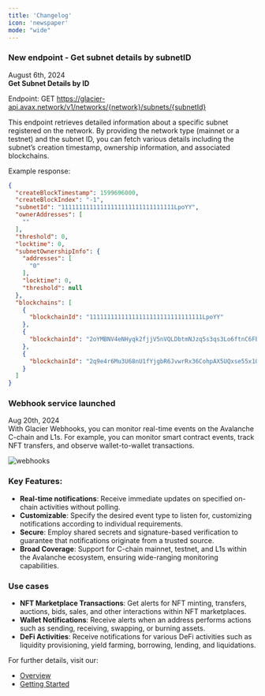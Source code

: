 ```yaml
---
title: 'Changelog'
icon: 'newspaper'
mode: "wide"
---
```



### New endpoint - Get subnet details by subnetID ###
August 6th, 2024 <br />
**Get Subnet Details by ID**

Endpoint: GET https://glacier-api.avax.network/v1/networks/{network}/subnets/{subnetId}

This endpoint retrieves detailed information about a specific subnet registered on the network. By providing the network type (mainnet or a testnet) and the subnet ID, you can fetch various details including the subnet’s creation timestamp, ownership information, and associated blockchains.

Example response:

```JSON
{
  "createBlockTimestamp": 1599696000,
  "createBlockIndex": "-1",
  "subnetId": "11111111111111111111111111111111LpoYY",
  "ownerAddresses": [
    ""
  ],
  "threshold": 0,
  "locktime": 0,
  "subnetOwnershipInfo": {
    "addresses": [
      "0"
    ],
    "locktime": 0,
    "threshold": null
  },
  "blockchains": [
    {
      "blockchainId": "11111111111111111111111111111111LpoYY"
    },
    {
      "blockchainId": "2oYMBNV4eNHyqk2fjjV5nVQLDbtmNJzq5s3qs3Lo6ftnC6FByM"
    },
    {
      "blockchainId": "2q9e4r6Mu3U68nU1fYjgbR6JvwrRx36CohpAX5UQxse55x1Q5"
    }
  ]
}
```


### Webhook service launched ###
Aug  20th, 2024 <br />
With Glacier Webhooks, you can monitor real-time events on the Avalanche C-chain and L1s. For example, you can monitor smart contract events, track NFT transfers, and observe wallet-to-wallet transactions.

![webhooks](/images/webhooks.png)

### Key Features: ###
- **Real-time notifications**: Receive immediate updates on specified on-chain activities without polling.
- **Customizable**: Specify the desired event type to listen for, customizing notifications according to individual requirements.
- **Secure**: Employ shared secrets and signature-based verification to guarantee that notifications originate from a trusted source.
- **Broad Coverage**: Support for C-chain mainnet, testnet, and L1s within the Avalanche ecosystem, ensuring wide-ranging monitoring capabilities.

### Use cases ###
- **NFT Marketplace Transactions**: Get alerts for NFT minting, transfers, auctions, bids, sales, and other interactions within NFT marketplaces.
- **Wallet Notifications**: Receive alerts when an address performs actions such as sending, receiving, swapping, or burning assets.
- **DeFi Activities**: Receive notifications for various DeFi activities such as liquidity provisioning, yield farming, borrowing, lending, and liquidations.

For further details, visit our:

- [Overview](/webhooks-api/overview)
- [Getting Started](/webhooks-api/getting-started)
